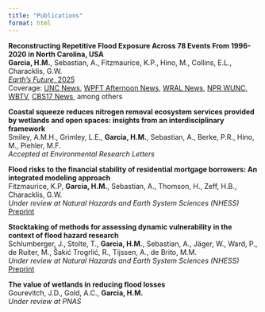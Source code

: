 ```yaml
---
title: "Publications"
format: html
---
```


**Reconstructing Repetitive Flood Exposure Across 78 Events From 1996-2020 in North Carolina, USA**   
**Garcia, H.M.**, Sebastian, A., Fitzmaurice, K.P., Hino, M., Collins, E.L., Characklis, G.W.  
[*Earth's Future*, 2025](https://agupubs.onlinelibrary.wiley.com/doi/10.1029/2025EF006026)   
Coverage: [UNC News](https://uncnews.unc.edu/2025/07/14/unc-flooding-study-research-nc/), [WPFT Afternoon News](https://rss.com/podcasts/wptf-afternoon-news/2109244/), [WRAL News](https://www.wral.com/news/local/unc-study-flood-prone-homes-outside-fema-map-chapel-hill/), [NPR WUNC](https://www.wunc.org/environment/2025-07-15/flood-maps-risk-repeat-flooding), [WBTV](https://www.wbtv.com/video/2025/07/15/unc-study-reveals-widespread-overlooked-flooding/), [CBS17 News](https://www.cbs17.com/news/local-news/homebuyers-urged-to-assess-flood-risks-and-insurance-costs-amid-turbulent-weather-in-north-carolina/#:~:text=%E2%80%9COne%20inch%20of%20water%20can,All%20rights%20reserved), among others

**Coastal squeeze reduces nitrogen removal ecosystem services provided by wetlands and open spaces: insights from an interdisciplinary framework**  
Smiley, A.M.H., Grimley, L.E., **Garcia, H.M.**, Sebastian, A., Berke, P.R., Hino, M., Piehler, M.F.  
*Accepted at Environmental Research Letters*

**Flood risks to the financial stability of residential mortgage borrowers: An integrated modeling approach**  
Fitzmaurice, K.P, **Garcia, H.M.**, Sebastian, A., Thomson, H., Zeff, H.B., Characklis, G.W.  
*Under review at Natural Hazards and Earth System Sciences (NHESS)*  
[Preprint](https://egusphere.copernicus.org/preprints/2025/egusphere-2025-2049/egusphere-2025-2049.pdf)  


**Stocktaking of methods for assessing dynamic vulnerability in the context of flood hazard research**  
Schlumberger, J., Stolte, T., **Garcia, H.M.**, Sebastian, A., Jäger, W., Ward, P., de Ruiter, M., Šakić Trogrlić, R., Tijssen, A., de Brito, M.M.  
*Under review at Natural Hazards and Earth System Sciences (NHESS)*  
[Preprint](https://egusphere.copernicus.org/preprints/2025/egusphere-2025-850/egusphere-2025-850.pdf)  


**The value of wetlands in reducing flood losses** \
Gourevitch, J.D., Gold, A.C., **Garcia, H.M.**\
*Under review at PNAS*
